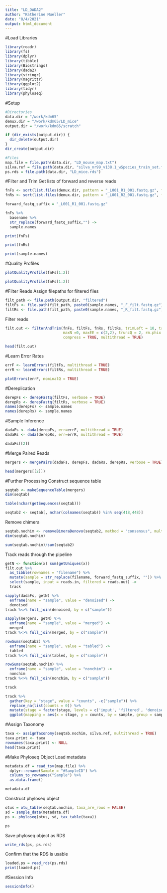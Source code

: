 ```yaml
---
title: "LD_DADA2"
author: "Katherine Mueller"
date: "8/4/2021"
output: html_document
---
```


#Load Libraries
```r
library(readr)
library(fs)
library(dplyr)
library(tibble)
library(Biostrings)
library(dada2)
library(stringr)
library(magrittr)
library(ggplot2)
library(tidyr)
library(phyloseq)
```

#Setup
```r
#Directories
data.dir = "/work/kdm65"
demux.dir = "/work/kdm65/LD_mice"
output.dir = "/work/kdm65/scratch"
```

```r
if (dir_exists(output.dir)) {
  dir_delete(output.dir)
}
dir_create(output.dir)
```

```r
#Files
map.file = file.path(data.dir, "LD_mouse_map.txt")
silva.ref = file.path(data.dir, "silva_nr99_v138.1_wSpecies_train_set.fa.gz")
ps.rds = file.path(data.dir, "LD_mice.rds")
```

#Filter and Trim
Get lists of forward and reverse reads
```r
fnFs <- sort(list.files(demux.dir, pattern = "_L001_R1_001.fastq.gz", full.names = TRUE))
fnRs <- sort(list.files(demux.dir, pattern = "_L001_R2_001.fastq.gz", full.names = TRUE))

forward_fastq_suffix = "_L001_R1_001.fastq.gz"

fnFs %>%
  basename %>%
  str_replace(forward_fastq_suffix,"") ->
  sample.names
```

```r
print(fnFs)
```

```r
print(fnRs)
```

```r
print(sample.names)
```

#Quality Profiles
```r
plotQualityProfile(fnFs[1:2])
```

```r
plotQualityProfile(fnFs[1:2])
```

#Filter Reads
Assign filepaths for filtered files
```r
filt_path <- file.path(output.dir, "filtered")
filtFs <- file.path(filt_path, paste0(sample.names, "_F_filt.fastq.gz"))
filtRs <- file.path(filt_path, paste0(sample.names, "_R_filt.fastq.gz"))
```

Filter reads
```r
filt.out <- filterAndTrim(fnFs, filtFs, fnRs, filtRs, trimLeft = 10, truncLen = c(240, 240),
                          maxN =0, maxEE = c(2,2), truncQ = 2, rm.phix = TRUE,
                          compress = TRUE, multithread = TRUE)
```

```r
head(filt.out)
```

#Learn Error Rates
```r
errF <- learnErrors(filtFs, multithread = TRUE)
errR <- learnErrors(filtRs, multithread = TRUE)
```

```r
plotErrors(errF, nominalQ = TRUE)
```

#Dereplication
```r
derepFs <- derepFastq(filtFs, verbose = TRUE)
derepRs <- derepFastq(filtRs, verbose = TRUE)
names(derepFs) <- sample.names
names(derepRs) <- sample.names
```

#Sample Inference
```r
dadaFs <- dada(derepFs, err=errF, multithread = TRUE)
dadaRs <- dada(derepRs, err=errR, multithread = TRUE)
```

```r
dadaFs[[2]]
```

#Merge Paired Reads
```r
mergers <- mergePairs(dadaFs, derepFs, dadaRs, derepRs, verbose = TRUE)
```

```r
head(mergers[[2]])
```

#Further Processing
Construct sequence table
```r
seqtab <- makeSequenceTable(mergers)
dim(seqtab)
```

```r
table(nchar(getSequences(seqtab)))
```

```r
seqtab2 <- seqtab[, nchar(colnames(seqtab)) %in% seq(418,448)]
```

Remove chimera
```r
seqtab.nochim <- removeBimeraDenovo(seqtab2, method = "consensus", multithread = TRUE, verbose = TRUE)
dim(seqtab.nochim)
```

```r
sum(seqtab.nochim)/sum(seqtab2)
```

Track reads through the pipeline
```r
getN <- function(x) sum(getUniques(x))
filt.out %>%
  as_tibble(rownames = "filename") %>%
  mutate(sample = str_replace(filename, forward_fastq_suffix, "")) %>%
  select(sample, input = reads.in, filtered = reads.out) ->
  track

sapply(dadaFs, getN) %>%
  enframe(name = "sample", value = "denoised") ->
  denoised
track %<>% full_join(denoised, by = c("sample"))

sapply(mergers, getN) %>%
  enframe(name = "sample", value = "merged") ->
  merged
track %<>% full_join(merged, by = c("sample"))

rowSums(seqtab2) %>%
  enframe(name = "sample", value = "tabled") ->
  tabled
track %<>% full_join(tabled, by = c("sample"))

rowSums(seqtab.nochim) %>%
  enframe(name = "sample", value = "nonchim") ->
  nonchim
track %<>% full_join(nonchim, by = c("sample"))

track
```

```r
track %>%
  gather(key = "stage", value = "counts", -c("sample")) %>%
  replace_na(list(counts = 0)) %>%
  mutate(stage = factor(stage, levels = c('input', 'filtered', 'denoised', 'merged', 'tabled', 'nonchim'))) %>%
  ggplot(mapping = aes(x = stage, y = counts, by = sample, group = sample)) + geom_line(alpha = 0.05) + theme_classic()
```

#Assign Taxonomy
```r
taxa <- assignTaxonomy(seqtab.nochim, silva.ref, multithread = TRUE)
taxa.print <- taxa
rownames(taxa.print) <- NULL
head(taxa.print)
```

#Make Phyloseq Object
Load metadata
```r
metadata.df = read_tsv(map.file) %>%
  dplyr::rename(Sample = "#SampleID") %>%
  column_to_rownames("Sample") %>%
  as.data.frame()

metadata.df
```

Construct phyloseq object
```r
otus = otu_table(seqtab.nochim, taxa_are_rows = FALSE)
sd = sample_data(metadata.df)
ps <- phyloseq(otus, sd, tax_table(taxa))

ps
```

Save phyloseq object as RDS
```r
write_rds(ps, ps.rds)
```

Confirm that the RDS is usable
```r
loaded.ps = read_rds(ps.rds)
print(loaded.ps)
```

#Session Info
```r
sessionInfo()
```


